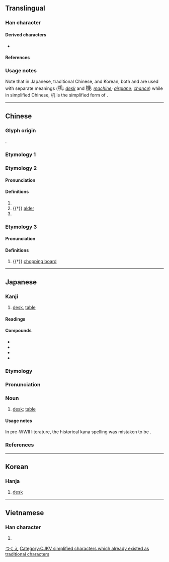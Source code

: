 {{also|機}}
{{character info}}
==Translingual==
{{stroke order}}
{{ja-forms|机∣[[機]]|机|机∣[[機]]}}

===Han character===
{{Han char|rn=75|rad=木|as=02|sn=6|four=47910|canj=DHN|ids=⿰木几}}

====Derived characters====
* {{l|mul|[[𣌯]], [[𦊵]], [[𪳴]], [[𩍊]]}}

====References====
{{Han ref|kx=0510.120|dkj=14435|hdz=21155.040|uh=673A}}

===Usage notes===
Note that in Japanese, traditional Chinese, and Korean, both {{l|ja|机}} and {{l|ja|機}} are used with separate meanings (<big>机</big>: ''[[desk]]'' and <big>機</big>: ''[[machine]]; [[airplane]]; [[chance]]'') while in simplified Chinese, 机 is the simplified form of {{l|zh|機}}.

----

==Chinese==

===Glyph origin===
{{Han etym}}
{{Han compound|木|几|ls=psc|c1=s|c2=p|t1=tree; wood}}.

===Etymology 1===
{{zh-see|機|svt}} <!-- Refer moedict.tw -->

===Etymology 2===
{{zh-forms}}

====Pronunciation====
{{zh-pron
|m=jī,jǐ,2nb=variant,2a=y
|c=gei1,gei2
|c_note=gei2 - variant
|mc=y
|oc=y
|ma=y
|cat=n,pn
}}

====Definitions====
{{zh-hanzi}}

# {{zh-alt-form|几|small table; stool}}
# {{†}} [[alder]]
# {{surname|zh}}

===Etymology 3===

====Pronunciation====
{{zh-pron
|m=wèi
|mc=
|oc=
|ma=y
|cat=n
}}

====Definitions====
{{zh-hanzi}}

# {{†}} [[chopping board]]

----

==Japanese==

===Kanji===
{{ja-kanji|grade=6|rs=木02}}

# [[desk]], [[table]]

====Readings====
{{ja-readings
|goon=き
|kanon=き
|kun=つくえ-
}}

====Compounds====
* {{ja-r|机%下|き%か}}
* {{ja-r|机%上|き%じょう}}
* {{ja-r|机%辺|き%へん}}
* {{ja-r|経%机|きょう%つくえ}}

===Etymology===
{{ja-kanjitab|つくえ|yomi=k|alt=つくえ,案}}
{{rfe|ja}}

===Pronunciation===
{{ja-pron|つくえ|y=k|acc=0|acc_ref=DJR}}

===Noun===
{{ja-noun|つくえ}}

# [[desk]]; [[table]]
#: {{ja-usex|'''机'''の上に本が三%冊ある。|'''つくえ''' の うえ に ほん が さん%さつ ある。|There are three books on the desk.}}

====Usage notes====
In pre-WWII literature, the historical kana spelling was mistaken to be {{ja-l|つくゑ}}.

===References===
<references/>

[[Category:ja:Furniture|つくえ]]

----

==Korean==

===Hanja===
{{ko-hanja|hangeul=[[궤]]|eumhun=|rv=gwe|mr=kwe|y=kwey}}

# [[desk]]

----

==Vietnamese==

===Han character===
{{vi-hantu|[[cơ]]|rs=木02}}

# {{rfdef|vi|sort=木02}}

[[Category:CJKV simplified characters which already existed as traditional characters]]